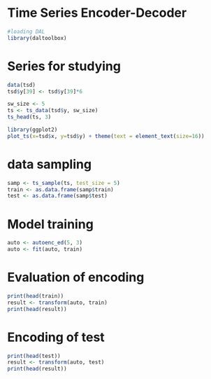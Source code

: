# Time Series Encoder-Decoder

```r





#loading DAL
library(daltoolbox)
```

# Series for studying

```r
data(tsd)
tsd$y[39] <- tsd$y[39]*6
```

```r
sw_size <- 5
ts <- ts_data(tsd$y, sw_size)
ts_head(ts, 3)
```

```r
library(ggplot2)
plot_ts(x=tsd$x, y=tsd$y) + theme(text = element_text(size=16))
```

# data sampling

```r
samp <- ts_sample(ts, test_size = 5)
train <- as.data.frame(samp$train)
test <- as.data.frame(samp$test)
```

# Model training

```r
auto <- autoenc_ed(5, 3)
auto <- fit(auto, train)
```

# Evaluation of encoding

```r
print(head(train))
result <- transform(auto, train)
print(head(result))
```

# Encoding of test

```r
print(head(test))
result <- transform(auto, test)
print(head(result))
```

